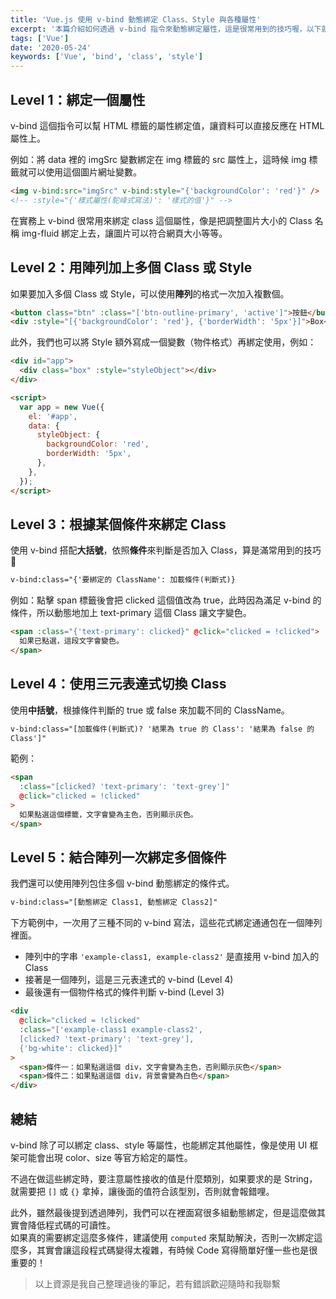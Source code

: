 ```yaml
---
title: 'Vue.js 使用 v-bind 動態綁定 Class、Style 與各種屬性'
excerpt: '本篇介紹如何透過 v-bind 指令來動態綁定屬性，這是很常用到的技巧喔，以下就來介紹各種 v-bind 綁定的用法吧！'
tags: ['Vue']
date: '2020-05-24'
keywords: ['Vue', 'bind', 'class', 'style']
---
```


## Level 1：綁定一個屬性

v-bind 這個指令可以幫 HTML 標籤的屬性綁定值，讓資料可以直接反應在 HTML 屬性上。

例如：將 data 裡的 imgSrc 變數綁定在 img 標籤的 src 屬性上，這時候 img 標籤就可以使用這個圖片網址變數。

```html
<img v-bind:src="imgSrc" v-bind:style="{'backgroundColor': 'red'}" />
<!-- :style="{'樣式屬性(駝峰式寫法)': '樣式的值'}" -->
```

在實務上 v-bind 很常用來綁定 class 這個屬性，像是把調整圖片大小的 Class 名稱 img-fluid 綁定上去，讓圖片可以符合網頁大小等等。

## Level 2：用陣列加上多個 Class 或 Style

如果要加入多個 Class 或 Style，可以使用**陣列**的格式一次加入複數個。

```html
<button class="btn" :class="['btn-outline-primary', 'active']">按鈕</button>
<div :style="[{'backgroundColor': 'red'}, {'borderWidth': '5px'}]">Box</div>
```

此外，我們也可以將 Style 額外寫成一個變數（物件格式）再綁定使用，例如：

```html
<div id="app">
  <div class="box" :style="styleObject"></div>
</div>

<script>
  var app = new Vue({
    el: '#app',
    data: {
      styleObject: {
        backgroundColor: 'red',
        borderWidth: '5px',
      },
    },
  });
</script>
```

## Level 3：根據某個條件來綁定 Class

使用 v-bind 搭配**大括號**，依照**條件**來判斷是否加入 Class，算是滿常用到的技巧 👀

```html
v-bind:class="{'要綁定的 ClassName': 加載條件(判斷式)}
```

例如：點擊 span 標籤後會把 clicked 這個值改為 true，此時因為滿足 v-bind 的條件，所以動態地加上 text-primary 這個 Class 讓文字變色。

```html
<span :class="{'text-primary': clicked}" @click="clicked = !clicked">
  如果已點選，這段文字會變色。
</span>
```

## Level 4：使用三元表達式切換 Class

使用**中括號**，根據條件判斷的 true 或 false 來加載不同的 ClassName。

```html
v-bind:class="[加載條件(判斷式)? '結果為 true 的 Class': '結果為 false 的
Class']"
```

範例：

```html
<span
  :class="[clicked? 'text-primary': 'text-grey']"
  @click="clicked = !clicked"
>
  如果點選這個標籤，文字會變為主色，否則顯示灰色。
</span>
```

## Level 5：結合陣列一次綁定多個條件

我們還可以使用陣列包住多個 v-bind 動態綁定的條件式。

```html
v-bind:class="[動態綁定 Class1, 動態綁定 Class2]"
```

下方範例中，一次用了三種不同的 v-bind 寫法，這些花式綁定通通包在一個陣列裡面。

- 陣列中的字串 `'example-class1, example-class2'` 是直接用 v-bind 加入的 Class
- 接著是一個陣列，這是三元表達式的 v-bind (Level 4)
- 最後還有一個物件格式的條件判斷 v-bind (Level 3)

```html
<div
  @click="clicked = !clicked"
  :class="['example-class1 example-class2',
  [clicked? 'text-primary': 'text-grey'],
  {'bg-white': clicked}]"
>
  <span>條件一：如果點選這個 div，文字會變為主色，否則顯示灰色</span>
  <span>條件二：如果點選這個 div，背景會變為白色</span>
</div>
```

## 總結

v-bind 除了可以綁定 class、style 等屬性，也能綁定其他屬性，像是使用 UI 框架可能會出現 color、size 等官方給定的屬性。

不過在做這些綁定時，要注意屬性接收的值是什麼類別，如果要求的是 String，就需要把 `[]` 或 `{}` 拿掉，讓後面的值符合該型別，否則就會報錯哩。

此外，雖然最後提到透過陣列，我們可以在裡面寫很多組動態綁定，但是這麼做其實會降低程式碼的可讀性。  
如果真的需要綁定這麼多條件，建議使用 `computed` 來幫助解決，否則一次綁定這麼多，其實會讓這段程式碼變得太複雜，有時候 Code 寫得簡單好懂一些也是很重要的！

> 以上資源是我自己整理過後的筆記，若有錯誤歡迎隨時和我聯繫
